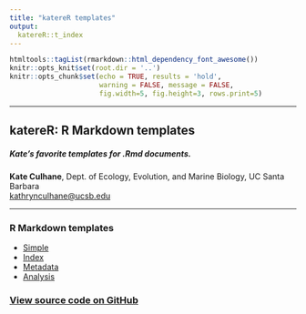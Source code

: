 ```yaml
---
title: "katereR templates"
output:
  katereR::t_index
---
```


```r
htmltools::tagList(rmarkdown::html_dependency_font_awesome())
knitr::opts_knit$set(root.dir = '..')
knitr::opts_chunk$set(echo = TRUE, results = 'hold',
                      warning = FALSE, message = FALSE,
                      fig.width=5, fig.height=3, rows.print=5)
```

***

<div class = "summary">

# katereR: R Markdown templates

##### Kate's favorite templates for .Rmd documents.

**Kate Culhane**, Dept. of Ecology, Evolution, and Marine Biology, UC Santa Barbara  
[kathrynculhane@ucsb.edu](kathrynculhane@ucsb.edu)
[<i class="fa fa-github"></i>](https://github.com/katekathrynkat/)
[<i class="fa fa-twitter"></i>](https://twitter.com/katekathrynkat/)

</div>

***

### <i class="fa fa-copy fa-fw"></i> R Markdown templates

- [Simple](https://katekathrynkat.github.io/katereR/t_simple.html)
- [Index](https://katekathrynkat.github.io/katereR/t_index.html)
- [Metadata](https://katekathrynkat.github.io/katereR/t_metadata.html)
- [Analysis](https://katekathrynkat.github.io/katereR/t_analysis.html)

### [<i class="fa fa-github fa-fw"></i> View source code on GitHub](https://github.com/katekathrynkat/katereR)

<br>